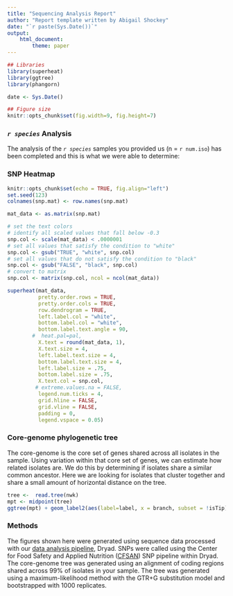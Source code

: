 ```yaml
---
title: "Sequencing Analysis Report"
author: "Report template written by Abigail Shockey"
date: "`r paste(Sys.Date())`"
output:
    html_document:
        theme: paper
---
```


```r

## Libraries
library(superheat)
library(ggtree)
library(phangorn)

date <- Sys.Date()

## Figure size
knitr::opts_chunk$set(fig.width=9, fig.height=7) 

```


### *`r species`* Analysis

The analysis of the *`r species`* samples you provided us (n = `r num.iso`) has been completed and this is
what we were able to determine:

### SNP Heatmap

```r
knitr::opts_chunk$set(echo = TRUE, fig.align="left")
set.seed(123)
colnames(snp.mat) <- row.names(snp.mat)

mat_data <- as.matrix(snp.mat)

# set the text colors 
# identify all scaled values that fall below -0.3
snp.col <- scale(mat_data) < .0000001
# set all values that satisfy the condition to "white"
snp.col <- gsub("TRUE", "white", snp.col)
# set all values that do not satisfy the condition to "black"
snp.col <- gsub("FALSE", "black", snp.col)
# convert to matrix
snp.col <- matrix(snp.col, ncol = ncol(mat_data))

superheat(mat_data,
          pretty.order.rows = TRUE,
          pretty.order.cols = TRUE,
          row.dendrogram = TRUE,
          left.label.col = "white",
          bottom.label.col = "white",
          bottom.label.text.angle = 90,
        #  heat.pal=pal,
          X.text = round(mat_data, 1),
          X.text.size = 4,
          left.label.text.size = 4,
          bottom.label.text.size = 4,
          left.label.size = .75,
          bottom.label.size = .75,
          X.text.col = snp.col,
         # extreme.values.na = FALSE,
          legend.num.ticks = 4,
          grid.hline = FALSE,
          grid.vline = FALSE,
          padding = 0,
          legend.vspace = 0.05)
```

### Core-genome phylogenetic tree

The core-genome is the core set of genes shared across all isolates in the sample. Using variation within that core set of genes, we can estimate how related isolates are. We do this by determining if isolates share a similar common ancestor. Here we are looking for isolates that cluster together and share a small amount of horizontal distance on the tree.

```r
tree <-  read.tree(nwk)
mpt <- midpoint(tree)
ggtree(mpt) + geom_label2(aes(label=label, x = branch, subset = !isTip)) + geom_tiplab() + xlim(-.0001, .006) + geom_treescale(offset = .1)
```

### Methods

The figures shown here were generated using sequence data processed with our [data analysis pipeline](https://github.com/k-florek/dryad), Dryad. SNPs were called using the Center for Food Safety and Applied Nutrition ([CFSAN](https://github.com/CFSAN-Biostatistics/snp-pipeline)) SNP pipeline within Dryad. The core-genome tree was generated using an alignment of coding regions shared across 99% of
isolates in your sample. The tree was generated using a maximum-likelihood method with the GTR+G substitution model and bootstrapped with 1000 replicates.


